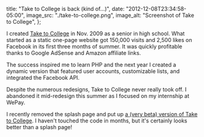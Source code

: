   title: "Take to College is back (kind of...)",
  date: "2012-12-08T23:34:58-05:00",
  image_src: "./take-to-college.png",
  image_alt: "Screenshot of Take to College",
};

I created [Take to College](http://taketocollege.com/) in Nov. 2009 as a senior in high school. What started as a static one-page website got 150,000 visits and 2,500 likes on Facebook in its first three months of summer. It was quickly profitable thanks to Google AdSense and Amazon affiliate links.

The success inspired me to learn PHP and the next year I created a dynamic version that featured user accounts, customizable lists, and integrated the Facebook API.

Despite the numerous redesigns, Take to College never really took off. I abandoned it mid-redesign this summer as I focused on my internship at WePay.

I recently removed the splash page and put up [a (very beta) version of Take to College](http://taketocollege.com/). I haven't touched the code in months, but it's certainly looks better than a splash page!

